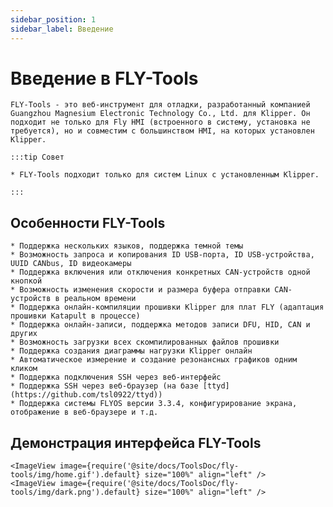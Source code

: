 ```yaml
---
sidebar_position: 1
sidebar_label: Введение
---
```




# Введение в FLY-Tools

    FLY-Tools - это веб-инструмент для отладки, разработанный компанией Guangzhou Magnesium Electronic Technology Co., Ltd. для Klipper. Он подходит не только для Fly HMI (встроенного в систему, установка не требуется), но и совместим с большинством HMI, на которых установлен Klipper.

    :::tip Совет

    * FLY-Tools подходит только для систем Linux с установленным Klipper.

    :::
        

## Особенности FLY-Tools

    * Поддержка нескольких языков, поддержка темной темы
    * Возможность запроса и копирования ID USB-порта, ID USB-устройства, UUID CANbus, ID видеокамеры
    * Поддержка включения или отключения конкретных CAN-устройств одной кнопкой
    * Возможность изменения скорости и размера буфера отправки CAN-устройств в реальном времени
    * Поддержка онлайн-компиляции прошивки Klipper для плат FLY (адаптация прошивки Katapult в процессе)
    * Поддержка онлайн-записи, поддержка методов записи DFU, HID, CAN и других
    * Возможность загрузки всех скомпилированных файлов прошивки
    * Поддержка создания диаграммы нагрузки Klipper онлайн
    * Автоматическое измерение и создание резонансных графиков одним кликом
    * Поддержка подключения SSH через веб-интерфейс
    * Поддержка SSH через веб-браузер (на базе [ttyd](https://github.com/tsl0922/ttyd))
    * Поддержка системы FLYOS версии 3.3.4, конфигурирование экрана, отображение в веб-браузере и т.д.

## Демонстрация интерфейса FLY-Tools

    <ImageView image={require('@site/docs/ToolsDoc/fly-tools/img/home.gif').default} size="100%" align="left" />
    <ImageView image={require('@site/docs/ToolsDoc/fly-tools/img/dark.png').default} size="100%" align="left" />
